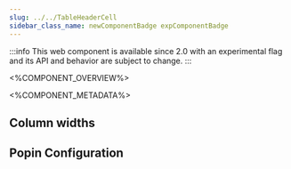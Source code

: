 ```yaml
---
slug: ../../TableHeaderCell
sidebar_class_name: newComponentBadge expComponentBadge
---
```



:::info
This web component is available since 2.0 with an experimental flag and its API and behavior are subject to change.
:::

<%COMPONENT_OVERVIEW%>

<%COMPONENT_METADATA%>

## Column widths

<ColumnWidths />

## Popin Configuration

<Popin />